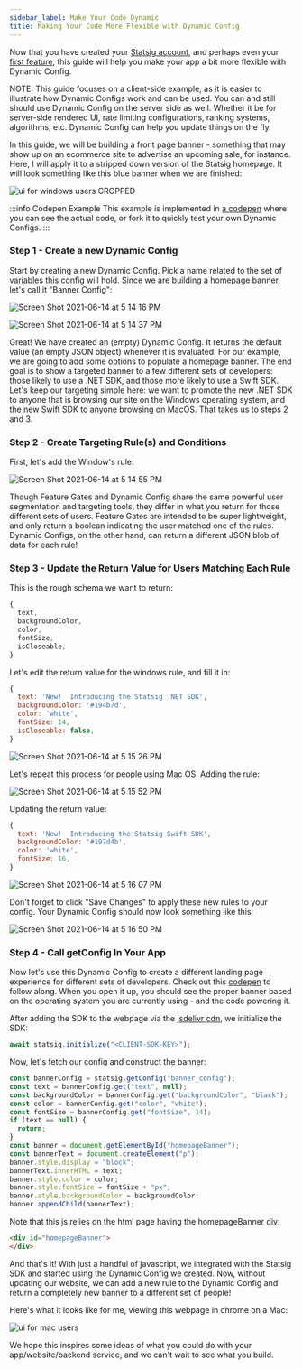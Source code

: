 ```yaml
---
sidebar_label: Make Your Code Dynamic
title: Making Your Code More Flexible with Dynamic Config
---
```


Now that you have created your [Statsig account](/#account-sign-up-and-api-key), and perhaps even your [first feature](/guides/first-feature), this guide will help you make your app a bit more flexible with Dynamic Config.

NOTE: This guide focuses on a client-side example, as it is easier to illustrate how Dynamic Configs work and can be used. You can and still should use
Dynamic Config on the server side as well. Whether it be for server-side rendered UI, rate limiting configurations, ranking systems, algorithms, etc. Dynamic Config can help you update things on the fly.

In this guide, we will be building a front page banner - something that may show up on an ecommerce site to advertise an upcoming sale, for instance.
Here, I will apply it to a stripped down version of the Statsig homepage. It will look something like this blue banner when we are finished:

![ui for windows users CROPPED](https://user-images.githubusercontent.com/74584483/118710635-67a85680-b7d3-11eb-9211-897a9dacb0c3.jpg)

:::info Codepen Example
This example is implemented in [a codepen](https://codepen.io/tore-statsig/pen/mdWEajo) where you can see the actual code, or fork it to quickly test your own Dynamic Configs.
:::

### Step 1 - Create a new Dynamic Config

Start by creating a new Dynamic Config. Pick a name related to the set of variables this config will hold. Since we are building a homepage banner, let's call it "Banner Config":

![Screen Shot 2021-06-14 at 5 14 16 PM](https://user-images.githubusercontent.com/82126616/121974504-61ef5380-cd34-11eb-84af-a275167681ab.png)

![Screen Shot 2021-06-14 at 5 14 37 PM](https://user-images.githubusercontent.com/82126616/121974573-877c5d00-cd34-11eb-93fd-9cc2164f9733.png)

Great! We have created an (empty) Dynamic Config. It returns the default value (an empty JSON object) whenever it is evaluated. For our example, we are going to add some options to populate a homepage banner. The end goal is to show a targeted banner to a few different sets of developers: those likely to use a .NET SDK, and those more likely to use a Swift SDK. Let's keep our targeting simple here: we want to promote the new .NET SDK to anyone that is browsing our site on the Windows operating system, and the new Swift SDK to anyone browsing on MacOS. That takes us to steps 2 and 3.

### Step 2 - Create Targeting Rule(s) and Conditions

First, let's add the Window's rule:

![Screen Shot 2021-06-14 at 5 14 55 PM](https://user-images.githubusercontent.com/82126616/121974560-80554f00-cd34-11eb-8215-c3f2fbc455da.png)

Though Feature Gates and Dynamic Config share the same powerful user segmentation and targeting tools, they differ in what you return for those different sets of users. Feature Gates are intended to be super lightweight, and only return a boolean indicating the user matched one of the rules. Dynamic Configs, on the other hand, can return a different JSON blob of data for each rule!

### Step 3 - Update the Return Value for Users Matching Each Rule

This is the rough schema we want to return:

```js
{
  text,
  backgroundColor,
  color,
  fontSize,
  isCloseable,
}
```

Let's edit the return value for the windows rule, and fill it in:

```js
{
  text: 'New!  Introducing the Statsig .NET SDK',
  backgroundColor: '#194b7d',
  color: 'white',
  fontSize: 14,
  isCloseable: false,
}
```

![Screen Shot 2021-06-14 at 5 15 26 PM](https://user-images.githubusercontent.com/82126616/121974686-c9a59e80-cd34-11eb-935d-4fedec488952.png)

Let's repeat this process for people using Mac OS. Adding the rule:

![Screen Shot 2021-06-14 at 5 15 52 PM](https://user-images.githubusercontent.com/82126616/121974697-cd392580-cd34-11eb-910a-79088e0bb439.png)

Updating the return value:

```js
{
  text: 'New!  Introducing the Statsig Swift SDK',
  backgroundColor: '#197d4b',
  color: 'white',
  fontSize: 16,
}
```

![Screen Shot 2021-06-14 at 5 16 07 PM](https://user-images.githubusercontent.com/82126616/121974667-beeb0980-cd34-11eb-9b1a-41ca1ff32d46.png)

Don't forget to click "Save Changes" to apply these new rules to your config. Your Dynamic Config should now look something like this:

![Screen Shot 2021-06-14 at 5 16 50 PM](https://user-images.githubusercontent.com/82126616/121974629-a7ac1c00-cd34-11eb-91fa-858f8d73e9c7.png)

### Step 4 - Call getConfig In Your App

Now let's use this Dynamic Config to create a different landing page experience for different sets of developers. Check out this [codepen](https://codepen.io/tore-statsig/pen/mdWEajo) to follow along. When you open it up, you should see the proper banner based on the operating system you are currently using - and the code powering it.

After adding the SDK to the webpage via the [jsdelivr cdn](https://www.jsdelivr.com/package/npm/statsig-js), we initialize the SDK:

```js
await statsig.initialize("<CLIENT-SDK-KEY>");
```

Now, let's fetch our config and construct the banner:

```js
const bannerConfig = statsig.getConfig("banner_config");
const text = bannerConfig.get("text", null);
const backgroundColor = bannerConfig.get("backgroundColor", "black");
const color = bannerConfig.get("color", "white");
const fontSize = bannerConfig.get("fontSize", 14);
if (text == null) {
  return;
}
const banner = document.getElementById("homepageBanner");
const bannerText = document.createElement("p");
banner.style.display = "block";
bannerText.innerHTML = text;
banner.style.color = color;
banner.style.fontSize = fontSize + "px";
banner.style.backgroundColor = backgroundColor;
banner.appendChild(bannerText);
```

Note that this js relies on the html page having the homepageBanner div:

```html
<div id="homepageBanner">
</div>
```

And that's it! With just a handful of javascript, we integrated with the Statsig SDK and started using the Dynamic Config we created. Now, without updating our website, we can add a new rule to the Dynamic Config and return a completely new banner to a different set of people!

Here's what it looks like for me, viewing this webpage in chrome on a Mac:

![ui for mac users](https://user-images.githubusercontent.com/74584483/118565632-70435300-b727-11eb-96c3-fb512d89f928.png)

We hope this inspires some ideas of what you could do with your app/website/backend service, and we can't wait to see what you build.
